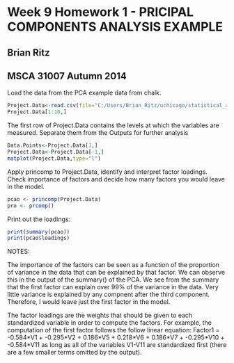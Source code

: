 Week 9 Homework 1 - PRICIPAL COMPONENTS ANALYSIS EXAMPLE
========================================================
Brian Ritz
--------------------------------------------------------
MSCA 31007 Autumn 2014
--------------------------------------------------------

Load the data from the PCA example data from chalk.

```{r}
Project.Data<-read.csv(file="C:/Users/Brian_Ritz/uchicago/statistical_analysis/hw/PCA_ExampleData.csv",header=TRUE,sep=",")
Project.Data[1:10,]
```

The first row of Project.Data contains the levels at which the variables are measured.
Separate them from the Outputs for further analysis

```{r}
Data.Points<-Project.Data[1,]
Project.Data<-Project.Data[-1,]
matplot(Project.Data,type="l")
```

Apply princomp to Project.Data, identify and interpret factor loadings. Check importance of factors and decide how many factors you would leave in the model.

```{r}
pcao <- princomp(Project.Data)
pro <- prcomp()
```

Print out the loadings:

```{r}
print(summary(pcao))
print(pcao$loadings)
```


NOTES:

The importance of the factors can be seen as a function of the proportion of variance in the data that can be explained by that factor. We can observe this in the output of the summary() of the PCA. We see from the summary that the first factor can explain over 99% of the variance in the data. Very little variance is explained by any compnent after the third component. Therefore, I would leave just the first factor in the model. 

The factor loadings are the weights that should be given to each standardized variable in order to compute the factors. For example, the computation of the first factor follows the follow linear equation: Factor1 = -0.584\*V1 + -0.295\*V2 + 0.186\*V5 + 0.218\*V6 + 0.186\*V7 + -0.295\*V10 + -0.584\*V11 as long as all of the variables V1-V11 are standardized first (there are a few smaller terms omitted by the output).

